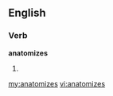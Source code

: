 ==English==

===Verb===
'''anatomizes'''

# {{third-person singular of|anatomize}}

[[my:anatomizes]]
[[vi:anatomizes]]